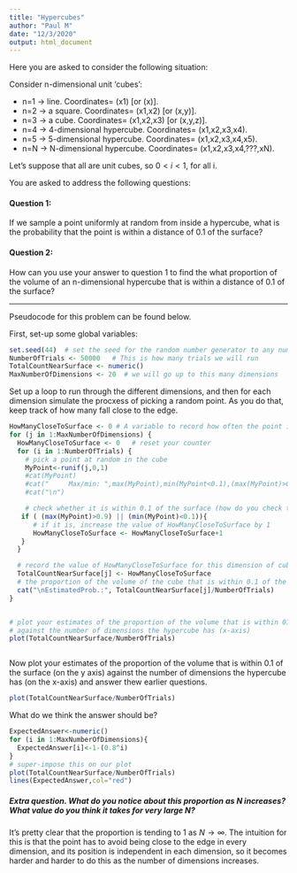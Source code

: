 ```yaml
---
title: "Hypercubes"
author: "Paul M"
date: "12/3/2020"
output: html_document
---
```


Here you are asked to consider the following situation:

Consider n-dimensional unit 'cubes':

* n=1 -> line. Coordinates= (x1) [or (x)].
* n=2 -> a square. Coordinates= (x1,x2) [or (x,y)]. 
* n=3 -> a cube. Coordinates= (x1,x2,x3) [or (x,y,z)]. 
* n=4 -> 4-dimensional hypercube. Coordinates= (x1,x2,x3,x4). 
* n=5 -> 5-dimensional hypercube. Coordinates= (x1,x2,x3,x4,x5). 
* n=N -> N-dimensional hypercube. Coordinates= (x1,x2,x3,x4,???,xN).

Let's suppose that all are unit cubes, so $0<i<1$, for all i.

You are asked to address the following questions:

#### Question 1: 
If we sample a point uniformly at random from inside a hypercube, what is the probability that the point is within a distance of 0.1 of the surface?

#### Question 2: 
How can you use your answer to question 1 to find the what proportion of the volume of an n-dimensional hypercube that is within a distance of 0.1 of the surface?

---

Pseudocode for this problem can be found below.


First, set-up some global variables:
```r
set.seed(44)  # set the seed for the random number generator to any number you like
NumberOfTrials <- 50000   # This is how many trials we will run
TotalCountNearSurface <- numeric()
MaxNumberOfDimensions <- 20  # we will go up to this many dimensions
```


Set up a loop to run through the different dimensions, and then for each dimension simulate the procxess of picking a random point. As you do that, keep track of how many fall close to the edge.

```r
HowManyCloseToSurface <- 0 # A variable to record how often the point is close to the surface
for (j in 1:MaxNumberOfDimensions) {
  HowManyCloseToSurface <- 0   # reset your counter
  for (i in 1:NumberOfTrials) {
    # pick a point at random in the cube
    MyPoint<-runif(j,0,1)
    #cat(MyPoint)
    #cat("     Max/min: ",max(MyPoint),min(MyPoint<0.1),(max(MyPoint)>0.9)||(min(MyPoint<0.1)))
    #cat("\n")

    # check whether it is within 0.1 of the surface (how do you check this?)
   if ( (max(MyPoint)>0.9) || (min(MyPoint)<0.1)){
      # if it is, increase the value of HowManyCloseToSurface by 1
      HowManyCloseToSurface <- HowManyCloseToSurface+1
   }
  }

  # record the value of HowManyCloseToSurface for this dimension of cube, so that we can plot them all later
  TotalCountNearSurface[j] <- HowManyCloseToSurface
  # the proportion of the volume of the cube that is within 0.1 of the surface
  cat("\nEstimatedProb.:", TotalCountNearSurface[j]/NumberOfTrials)
}


# plot your estimates of the proportion of the volume that is within 01 of the surface (y-axis)
# against the number of dimensions the hypercube has (x-axis)
plot(TotalCountNearSurface/NumberOfTrials)



```

Now plot your estimates of the proportion of the volume that is within 0.1 of the surface (on the y axis)
against the number of dimensions the hypercube has (on the x-axis) and answer thew earlier questions.
```r
plot(TotalCountNearSurface/NumberOfTrials)
```

What do we think the answer should be?
```r
ExpectedAnswer<-numeric()
for (i in 1:MaxNumberOfDimensions){
  ExpectedAnswer[i]<-1-(0.8^i)
}
# super-impose this on our plot
plot(TotalCountNearSurface/NumberOfTrials)
lines(ExpectedAnswer,col="red")
```


##### Extra question. What do you notice about this proportion as N increases? What value do you think it takes for very large N?

It's pretty clear that the proportion is tending to 1 as $N \rightarrow \infty$. The intuition for this is that the point has to avoid being close to the edge in every dimension, and its position is independent in each dimension, so it becomes harder and harder to do this as the number of dimensions increases.
